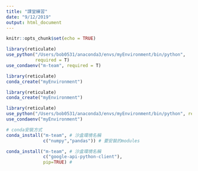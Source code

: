 ```yaml
---
title: "課堂練習"
date: "9/12/2019"
output: html_document
---
```


```r
knitr::opts_chunk$set(echo = TRUE)

library(reticulate)
use_python("/Users/bob0531/anaconda3/envs/myEnvironment/bin/python",
           required = T)
use_condaenv("m-team", required = T)
```

```r
library(reticulate)
conda_create("myEnvironment")
```

```r
library(reticulate)
conda_create("myEnvironment")

library(reticulate)
use_python("/Users/bob0531/anaconda3/envs/myEnvironment/bin/python", required = T)
use_condaenv("myEnvironment")
```

```r
# conda安裝方式
conda_install("m-team", # 沙盒環境名稱
              c("numpy","pandas")) # 要安裝的modules
```

```r
conda_install("m-team", # 沙盒環境名稱
              c("google-api-python-client"),
              pip=TRUE) # 
```

```r

```

